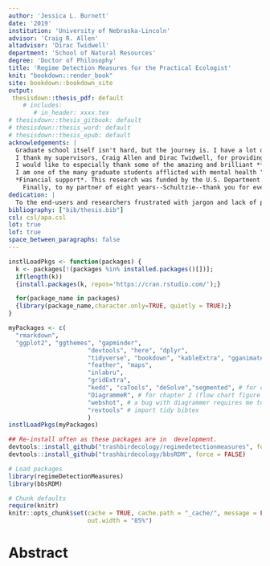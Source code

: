 ```yaml
---
author: 'Jessica L. Burnett'
date: '2019'
institution: 'University of Nebraska-Lincoln'
advisor: 'Craig R. Allen'
altadvisor: 'Dirac Twidwell'
department: 'School of Natural Resources'
degree: 'Doctor of Philosophy'
title: 'Regime Detection Measures for the Practical Ecologist'
knit: "bookdown::render_book"
site: bookdown::bookdown_site
output: 
 thesisdown::thesis_pdf: default
    # includes:
       # in_header: xxxx.tex  
# thesisdown::thesis_gitbook: default
# thesisdown::thesis_word: default
# thesisdown::thesis_epub: default
acknowledgements: |
  Graduate school itself isn't hard, but the journey is. I have a lot of people and institutions to thank for their emotional, intellectual, financial, and other support. I wish to first highlight how **great it was to be a graduate student at this university and in the School of Natural Resources**. UNL has provided tremendous support at all levels of the university. Although I am not a fan of Nebraska's climate, I highly recommend this school to prospective students. 
  I thank my supervisors, Craig Allen and Dirac Twidwell, for providing me with this amazing opportunity and for supporting my growth as an independent researcherm and my committee members, Craig Allen, David Angeler, John De Long, Dirac Twidwell, and Drew Tyre for their support and advisement, but especially for their comprehensive examination--I found this process transformative, albeit very stress inducing. I also wish to thank Dirac for his comprehensive exam questions--I never knew how much I didn't know until I studied your recommendations. I also thank Craig for supporting my efforts to study and conduct research outside of our immediate geographical settings.  Studying at the International Institute for Applied Systems Analysis was an amazing opportunity! I thank Brian Fath and Elena Rovenskaya for their advisement, members of the Applied Systems Analysis research group for their feedback on my research, and to the postdocs and YSSPers. 
  I would like to especially thank some of the amazing and brilliant **female scientists** in my life for their encouragement: Jane Anderson, Karen Bailey, Hannah Birge, Mary Bomberger Brown, Tori Donovan, Brittany Dueker, Allie Schiltmeyer, Katie Sieving, Erica Stuber,  Becky Wilcox, Carissa Wonkka, and Lyndsie Wszola. I thank these women and others for their contributions to my professional development: David Angeler, Christie Bahlai, Mary Bomberger Brown, John Carroll, Jenny Dauer, John DeLong, Tarsha Eason, Brian Fath, Ahjond Garmestani, Chris Lepczyk, Frank La Sorte, Chai Molina, Zac Warren, Hao Ye and  Peter Zebrowski. I owe thanks to Craig Allen and Kevin Pope for entertaining my many hours of discussion (interrogation?) regarding federal employment. I also thank fellow graduate students whom I hope I have forged strong and lasting connections: Hannah Birge, Tori Donovan, Caleb Roberts, Allie Schiltmeyer, and Lyndsie Wszola
  I am one of the many graduate students afflicted with mental health "disorders". I am first grafteful to one friend (H) who unknowingly destigmatized mental health in my mind and wihtout whom I may not have sought treatment. I applaud students and faculty who have been outspoken regarding mental health related issues, and I am indebtted to my general practitioner and mental health advocate, Terry Thomas M.A., M.S.N., A.P.R.N.   
  *Financial support*. This research was funded by the U.S. Department of Defense’s Strategic Environmental Research and Development Program (project ID: RC-2510). The University of Nebraska-Lincoln (UNL) has been highy supportive in my doctoral studies and reserach. I am grateful for the generous of donors to the University of Nebraska Foundation, which provided me with two prestigious supplemental fellowships: Fling and Othmer. I also thank the Nelson Family (Nelson Memorial Fellowship) and the Institute of Agriculture and Natural Resources, who funded large portions of my academic and research-related travel. I thank the School of Natural Resources for their financial support in my conference travel. The U.S. National Academy of Sciences generously funded part of my travel to the International Institute for Applied Systems Analysis (IIASA). This financial support provided me not only with invaluabe opportunities to attend and present at national and international conferences and workshops, conduct research abroad, and network--this funding alleviated some financial pressures associated with graduate school which allowed a more refined focus on my dissertation research. The opportunities and experiences provided to me by each funding source were amazing, thank you.
    Finally, to my partner of eight years--Schultzie--thank you for everything. Just kidding, thank you, Nat Price, you are amazing.
dedication: | 
  To the end-users and researchers frustrated with jargon and lack of practical utility of ecological models and metrics. And to Mike Moulton, without whose support and encouragement many years ago two advanced degrees would likely not have been possible. 
bibliography: ["bib/thesis.bib"]
csl: csl/apa.csl
lot: true
lof: true
space_between_paragraphs: false
---
```


```r
instlLoadPkgs <- function(packages) {
  k <- packages[!(packages %in% installed.packages()[])];
  if(length(k))
  {install.packages(k, repos='https://cran.rstudio.com/');}

  for(package_name in packages)
  {library(package_name,character.only=TRUE, quietly = TRUE);}
}

myPackages <- c(
  "rmarkdown", 
  "ggplot2", "ggthemes", "gapminder",
                      "devtools", "here", "dplyr", 
                      "tidyverse", "bookdown", "kableExtra", "gganimate", "sp", "raster", 
                      "feather", "maps", 
                      "inlabru", 
                      "gridExtra", 
                      "kedd", "caTools", "deSolve","segmented", # for chapter 3
                      "DiagrammeR", # for chapter 2 (flow chart figure (grViz))
                      "webshot", # a bug with diagrammer requires me to use this when printing to .pdf
                      "revtools" # import tidy bibtex
                      )
instlLoadPkgs(myPackages)

## Re-install often as these packages are in  development.
devtools::install_github("trashbirdecology/regimedetectionmeasures", force = FALSE)
devtools::install_github("trashbirdecology/bbsRDM", force = FALSE)

# Load packages
library(regimeDetectionMeasures) 
library(bbsRDM)
```

```r
# Chunk defaults
require(knitr)
knitr::opts_chunk$set(cache = TRUE, cache.path = "_cache/", message = FALSE, warning=FALSE, eval=TRUE, echo=FALSE, error=FALSE, fig.align='center',
                      out.width = "85%")
```

# Abstract {.unnumbered}

<!-- Do not remove the line with the  '.unnumbered' -->
<!-- There is something buggy about it, when I remove it shit goes bananas.  -->
<!-- Need to figure out how to fix because it inserts like two blank pages! -->

